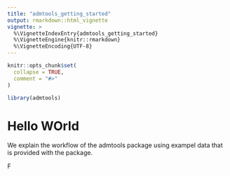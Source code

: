 ```yaml
---
title: "admtools_getting_started"
output: rmarkdown::html_vignette
vignette: >
  %\VignetteIndexEntry{admtools_getting_started}
  %\VignetteEngine{knitr::rmarkdown}
  %\VignetteEncoding{UTF-8}
---
```


```r
knitr::opts_chunk$set(
  collapse = TRUE,
  comment = "#>"
)
```

```r
library(admtools)
```

# Hello WOrld

We explain the workflow of the admtools package using exampel data that is provided with the package.

F